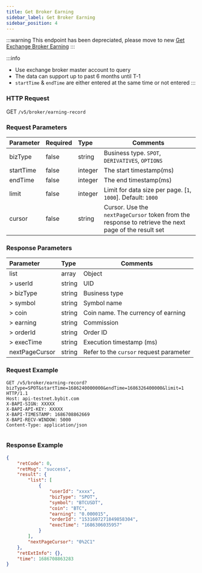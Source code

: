 ```yaml
---
title: Get Broker Earning
sidebar_label: Get Broker Earning
sidebar_position: 4
---
```

:::warning
This endpoint has been depreciated, please move to new [Get Exchange Broker Earning](../broker/exchange-earning#)
:::

:::info
* Use exchange broker master account to query
* The data can support up to past 6 months until T-1
* `startTime` & `endTime` are either entered at the same time or not entered
:::

### HTTP Request
GET `/v5/broker/earning-record`

### Request Parameters
| Parameter | Required | Type | Comments|
|:----- |:-------|:-----|------ |
|bizType|false |string |Business type. `SPOT`, `DERIVATIVES`, `OPTIONS` |
|startTime|false |integer |The start timestamp(ms) |
|endTime |false |integer |The end timestamp(ms) |
|limit|false |integer |Limit for data size per page. [`1`, `1000`]. Default: `1000` |
|cursor|false |string |Cursor. Use the `nextPageCursor` token from the response to retrieve the next page of the result set |

### Response Parameters
| Parameter | Type | Comments|
|:----- |:-----|----- |
|list |array |Object |
|> userId |string |UID|
|> bizType |string |Business type|
|> symbol |string |Symbol name|
|> coin |string |Coin name. The currency of earning |
|> earning |string |Commission|
|> orderId |string |Order ID|
|> execTime |string |Execution timestamp (ms)|
|nextPageCursor |string |Refer to the `cursor` request parameter|

### Request Example

<Tabs groupId="programming-languages">
<TabItem value="http" label="HTTP">

```http
GET /v5/broker/earning-record?bizType=SPOT&startTime=1686240000000&endTime=1686326400000&limit=1 HTTP/1.1
Host: api-testnet.bybit.com
X-BAPI-SIGN: XXXXX
X-BAPI-API-KEY: XXXXX
X-BAPI-TIMESTAMP: 1686708862669
X-BAPI-RECV-WINDOW: 5000
Content-Type: application/json
```

</TabItem>
<TabItem value="python" label="Python">

```python

```

</TabItem>
</Tabs>

### Response Example

```json
{
    "retCode": 0,
    "retMsg": "success",
    "result": {
        "list": [
            {
                "userId": "xxxx",
                "bizType": "SPOT",
                "symbol": "BTCUSDT",
                "coin": "BTC",
                "earning": "0.000015",
                "orderId": "1531607271849858304",
                "execTime": "1686306035957"
            }
        ],
        "nextPageCursor": "0%2C1"
    },
    "retExtInfo": {},
    "time": 1686708863283
}
```
